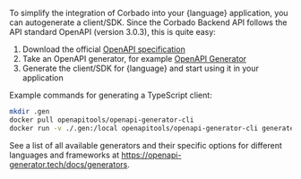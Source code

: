 To simplify the integration of Corbado into your {language} application, you can autogenerate a client/SDK. Since the Corbado Backend API follows the API standard OpenAPI (version 3.0.3), this is quite easy:

1) Download the official [OpenAPI specification](https://backendapi.cloud.corbado.io/v2/openapi.yaml)
2) Take an OpenAPI generator, for example [OpenAPI Generator](https://openapi-generator.tech/)
3) Generate the client/SDK for {language} and start using it in your application

Example commands for generating a TypeScript client:

```bash
mkdir .gen
docker pull openapitools/openapi-generator-cli
docker run -v ./.gen:/local openapitools/openapi-generator-cli generate -g typescript-axios -i /local/backend_api_public.yml -o /local --additional-properties=invokerPackage=Corbado\\Generated
```

See a list of all available generators and their specific options for different languages and frameworks at https://openapi-generator.tech/docs/generators.

